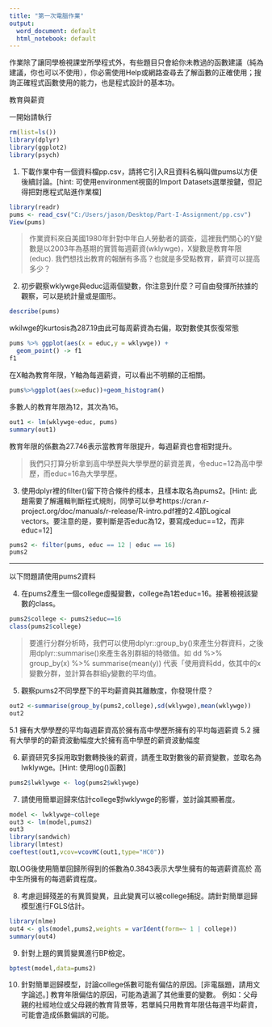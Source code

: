 ```yaml
---
title: "第一次電腦作業"
output:
  word_document: default
  html_notebook: default
---
```

作業除了讓同學檢視課堂所學程式外，有些題目只會給你未教過的函數建議（純為建議，你也可以不使用），你必需使用Help或網路查尋去了解函數的正確使用；搜詢正確程式函數使用的能力，也是程式設計的基本功。

教育與薪資 

一開始請執行
```r
rm(list=ls())
library(dplyr)
library(ggplot2)
library(psych)
```

1. 下載作業中有一個資料檔pp.csv，請將它引入R且資料名稱叫做pums以方便後續討論。[hint: 可使用environment視窗的Import Datasets選單按鍵，但記得把對應程式貼進作業檔]
```r
library(readr)
pums <- read_csv("C:/Users/jason/Desktop/Part-I-Assignment/pp.csv")
View(pums)
```


> 作業資料來自美國1980年針對中年白人勞動者的調查，這裡我們關心的Y變數是以2003年為基期的實質每週薪資(wklywge)，X變數是教育年限(educ). 我們想找出教育的報酬有多高？也就是多受點教育，薪資可以提高多少？

2. 初步觀察wklywge與educ這兩個變數，你注意到什麼？可自由發揮所挔據的觀察，可以是統計量或是圖形。
```r
describe(pums)
```

wkilwge的kurtosis為287.19由此可每周薪資為右偏，取對數使其恢復常態

```r
pums %>% ggplot(aes(x = educ,y = wklywge)) +
  geom_point() -> f1
f1
```

在X軸為教育年限，Y軸為每週薪資，可以看出不明顯的正相關。

```r
pums%>%ggplot(aes(x=educ))+geom_histogram()
```

多數人的教育年限為12，其次為16。
```r
out1 <- lm(wklywge~educ, pums)
summary(out1)
```

教育年限的係數為27.746表示當教育年限提升，每週薪資也會相對提升。

> 我們只打算分析拿到高中學歷與大學學歷的薪資差異，令educ=12為高中學歷，而educ=16為大學學歷。

3. 使用dplyr裡的filter()留下符合條件的樣本，且樣本取名為pums2。[Hint: 此題需要了解邏輯判斷程式規則，同學可以參考https://cran.r-project.org/doc/manuals/r-release/R-intro.pdf裡的2.4節Logical vectors。要注意的是，要判斷是否educ為12，要寫成educ==12，而非educ=12]
```r
pums2 <- filter(pums, educ == 12 | educ == 16)
pums2
```


***
以下問題請使用pums2資料

4. 在pums2產生一個college虛擬變數，college為1若educ=16。接著檢視該變數的class。
```r
pums2$college <- pums2$educ==16
class(pums2$college)
```


> 要進行分群分析時，我們可以使用dplyr::group_by()來產生分群資料，之後用dplyr::summarise()來產生各別群組的特徵值。如 dd %>% group_by(x) %>% summarise(mean(y)) 代表「使用資料dd，依其中的x變數分群，並計算各群組y變數的平均值。

5. 觀察pums2不同學歷下的平均薪資與其離散度，你發現什麼？
```r
out2 <-summarise(group_by(pums2,college),sd(wklywge),mean(wklywge))
out2
```

5.1  擁有大學學歷的平均每週薪資高於擁有高中學歷所擁有的平均每週薪資
5.2  擁有大學學的的薪資波動幅度大於擁有高中學歷的薪資波動幅度

6. 薪資研究多採用取對數轉換後的薪資，請產生取對數後的薪資變數，並取名為lwklywge。[Hint: 使用log()函數]
```r
pums2$lwklywge <- log(pums2$wklywge)
```

7. 請使用簡單迴歸來估計college對lwklywge的影響，並討論其顯著度。
```r
model <- lwklywge~college
out3 <- lm(model,pums2)
out3
library(sandwich)
library(lmtest)
coeftest(out1,vcov=vcovHC(out1,type="HC0"))

```

取LOG後使用簡單回歸所得到的係數為0.3843表示大學生擁有的每週薪資高於
高中生所擁有的每週薪資程度。

8. 考慮迴歸殘差的有異質變異，且此變異可以被college捕捉。請針對簡單迴歸模型進行FGLS估計。
```r
library(nlme)
out4 <- gls(model,pums2,weights = varIdent(form=~ 1 | college))
summary(out4)
```

9. 針對上題的異質變異進行BP檢定。
```r
bptest(model,data=pums2)
```

10. 針對簡單迴歸模型，討論college係數可能有偏估的原因。[非電腦題，請用文字論述。]
教育年限偏估的原因，可能為遺漏了其他重要的變數。
例如：父母親的社經地位或父母親的教育背景等，若單純只用教育年限估每週平均薪資，可能會造成係數偏誤的可能。
